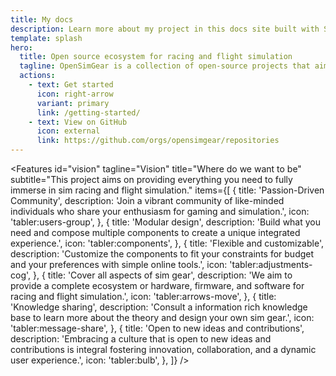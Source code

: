 ```yaml
---
title: My docs
description: Learn more about my project in this docs site built with Starlight.
template: splash
hero:
  title: Open source ecosystem for racing and flight simulation
  tagline: OpenSimGear is a collection of open-source projects that aim to provide a complete ecosystem for racing and flight simulation enthusiasts.
  actions:
    - text: Get started
      icon: right-arrow
      variant: primary
      link: /getting-started/
    - text: View on GitHub
      icon: external
      link: https://github.com/orgs/opensimgear/repositories
---
```



<Features
  id="vision"
  tagline="Vision"
  title="Where do we want to be"
  subtitle="This project aims on providing everything you need to fully immerse in sim racing and flight simulation."
  items={[
    {
      title: 'Passion-Driven Community',
      description:
        'Join a vibrant community of like-minded individuals who share your enthusiasm for gaming and simulation.',
      icon: 'tabler:users-group',
    },
    {
      title: 'Modular design',
      description:
        'Build what you need and compose multiple components to create a unique integrated experience.',
      icon: 'tabler:components',
    },
    {
      title: 'Flexible and customizable',
      description:
        'Customize the components to fit your constraints for budget and your preferences with simple online tools.',
      icon: 'tabler:adjustments-cog',
    },
    {
      title: 'Cover all aspects of sim gear',
      description:
        'We aim to provide a complete ecosystem or hardware, firmware, and software for racing and flight simulation.',
      icon: 'tabler:arrows-move',
    },
    {
      title: 'Knowledge sharing',
      description:
        'Consult a information rich knowledge base to learn more about the theory and design your own sim gear.',
      icon: 'tabler:message-share',
    },
    {
      title: 'Open to new ideas and contributions',
      description:
        'Embracing a culture that is open to new ideas and contributions is integral fostering innovation, collaboration, and a dynamic user experience.',
      icon: 'tabler:bulb',
    },
  ]}
/>

<HomeFooter />

